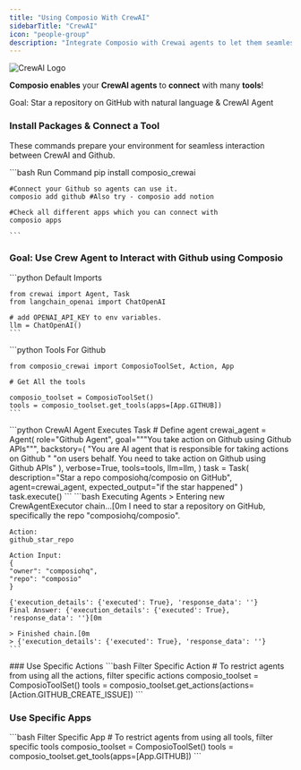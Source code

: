 ```yaml
---
title: "Using Composio With CrewAI"
sidebarTitle: "CrewAI"
icon: "people-group"
description: "Integrate Composio with Crewai agents to let them seamlessly interact with external apps"
---
```


<img src="https://i.imgur.com/jXeNUda.png" alt="CrewAI Logo" />

**Composio enables** your **CrewAI agents** to **connect** with many **tools**!

<Tip>
  Goal: Star a repository on GitHub with natural language & CrewAI Agent
</Tip>

### Install Packages & Connect a Tool

These commands prepare your environment for seamless interaction between CrewAI and Github.

<CodeGroup>
    ```bash Run Command
    pip install composio_crewai

    #Connect your Github so agents can use it.
    composio add github #Also try - composio add notion

    #Check all different apps which you can connect with
    composio apps

    ```

</CodeGroup>

### Goal: Use Crew Agent to Interact with Github using Composio

<Steps>
<Step title="Import Base Packages">

<CodeGroup>
    ```python Default Imports

    from crewai import Agent, Task
    from langchain_openai import ChatOpenAI

    # add OPENAI_API_KEY to env variables.
    llm = ChatOpenAI()
    ```

</CodeGroup>

</Step>

<Step title="Fetch all Tools via Composio">

<CodeGroup>
    ```python Tools For Github

    from composio_crewai import ComposioToolSet, Action, App

    # Get All the tools

    composio_toolset = ComposioToolSet()
    tools = composio_toolset.get_tools(apps=[App.GITHUB])
    ```

</CodeGroup>

</Step>

<Step title="Execute the Agent">

<CodeGroup>
    ```python CrewAI Agent Executes Task
    # Define agent
    crewai_agent = Agent(
        role="Github Agent",
        goal="""You take action on Github using Github APIs""",
        backstory=(
            "You are AI agent that is responsible for taking actions on Github "
            "on users behalf. You need to take action on Github using Github APIs"
        ),
        verbose=True,
        tools=tools,
        llm=llm,
    )
    task = Task(
        description="Star a repo composiohq/composio on GitHub",
        agent=crewai_agent,
        expected_output="if the star happened"
    )
    task.execute()
    ```

</CodeGroup>

</Step>

<Step title="Check Response">

<CodeGroup>
    ```bash Executing Agents
    > Entering new CrewAgentExecutor chain...[0m
    I need to star a repository on GitHub, specifically the repo "composiohq/composio".

    Action:
    github_star_repo

    Action Input:
    {
    "owner": "composiohq",
    "repo": "composio"
    }

    {'execution_details': {'executed': True}, 'response_data': ''}
    Final Answer: {'execution_details': {'executed': True}, 'response_data': ''}[0m

    > Finished chain.[0m
    > {'execution_details': {'executed': True}, 'response_data': ''}
    ```

</CodeGroup>

</Step>
</Steps>
### Use Specific Actions
<CodeGroup>
    ```bash Filter Specific Action
    # To restrict agents from using all the actions, filter specific actions
    composio_toolset = ComposioToolSet()
    tools = composio_toolset.get_actions(actions=[Action.GITHUB_CREATE_ISSUE])
    ```
</CodeGroup>

### Use Specific Apps

<CodeGroup>
    ```bash Filter Specific App 
    # To restrict agents from using all tools, filter specific tools 
    composio_toolset = ComposioToolSet() 
    tools = composio_toolset.get_tools(apps=[App.GITHUB]) 
    ```
</CodeGroup>

